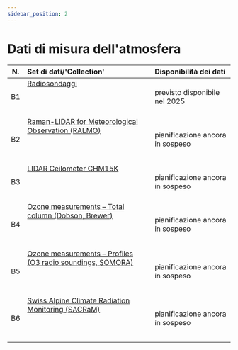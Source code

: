 ```yaml
---
sidebar_position: 2
---
```


# Dati di misura dell'atmosfera

| N.     | Set di dati/'Collection' | Disponibilità dei dati |
|:------:|:---------|:---------|
| B1 | [Radiosondaggi](/b-data-atmosphere/b1-radio-sounding) <br></br>  <br></br> | previsto disponibile nel 2025 |
| B2 | [Raman-LIDAR for Meteorological Observation (RALMO)](/b-data-atmosphere/b2-ralmo) <br></br>  <br></br> | pianificazione ancora in sospeso |
| B3 | [LIDAR Ceilometer CHM15K](/b-data-atmosphere/b3-lidar-ceilometer-chm15k) <br></br>  <br></br> | pianificazione ancora in sospeso |
| B4 | [Ozone measurements – Total column (Dobson, Brewer)](/b-data-atmosphere/b4-ozone-measurements-total-column) <br></br>  <br></br> | pianificazione ancora in sospeso |
| B5 | [Ozone measurements – Profiles (O3 radio soundings, SOMORA)](/b-data-atmosphere/b5-ozone-measurements-profiles) <br></br>  <br></br> | pianificazione ancora in sospeso |
| B6 | [Swiss Alpine Climate Radiation Monitoring (SACRaM)](/b-data-atmosphere/b6-sacram) <br></br>  <br></br> | pianificazione ancora in sospeso |

